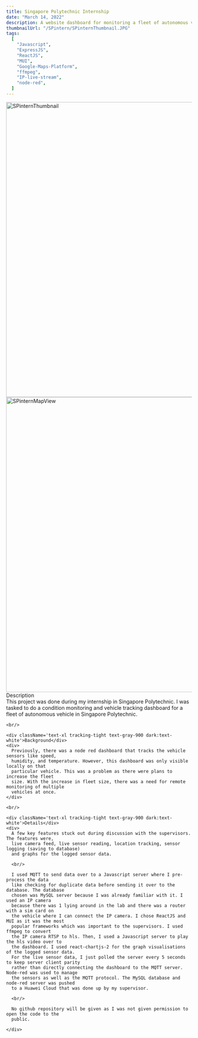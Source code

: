 ```yaml
---
title: Singapore Polytechnic Internship
date: "March 14, 2022"
description: A website dashboard for monitoring a fleet of autonomous vehicles
thumbnailUrl: "/SPintern/SPinternThumbnail.JPG"
tags:
  [
    "Javascript",
    "ExpressJS",
    "ReactJS",
    "MUI",
    "Google-Maps-Platform",
    "ffmpeg",
    "IP-live-stream",
    "node-red",
  ]
---
```


<div>
  <div >
    <img
      src="/SPintern/SPinternThumbnail.JPG"
      alt="SPinternThumbnail"
      width="700"
      height="800"
    />
  </div>
  <div className='pt-4'>
    <img
        src="/SPintern/SPinternMapView.JPG"
        alt="SPinternMapView"
        width="700"
        height="800"
      />
  </div>
</div>

<div className='pt-4'>
  <div className='text-xl tracking-tight text-gray-900 dark:text-white'>Description</div>
    <div>
      This project was done during my internship in Singapore Polytechnic. I was tasked to
      do a condition monitoring and vehicle tracking dashboard for a fleet of autonomous vehicle in
      Singapore Polytechnic.
    </div>

    <br/>

    <div className='text-xl tracking-tight text-gray-900 dark:text-white'>Background</div>
    <div>
      Previously, there was a node red dashboard that tracks the vehicle sensors like speed,
      humidity, and temperature. However, this dashboard was only visible locally on that
      particular vehicle. This was a problem as there were plans to increase the fleet 
      size. With the increase in fleet size, there was a need for remote monitoring of multiple 
      vehicles at once.
    </div>

    <br/>

    <div className='text-xl tracking-tight text-gray-900 dark:text-white'>Details</div>
    <div>
      A few key features stuck out during discussion with the supervisors. The features were, 
      live camera feed, live sensor reading, location tracking, sensor logging (saving to database) 
      and graphs for the logged sensor data. 

      <br/>
      
      I used MQTT to send data over to a Javascript server where I pre-process the data 
      like checking for duplicate data before sending it over to the database. The database 
      chosen was MySQL server because I was already familiar with it. I used an IP camera 
      because there was 1 lying around in the lab and there was a router with a sim card on 
      the vehicle where I can connect the IP camera. I chose ReactJS and MUI as it was the most 
      popular frameworks which was important to the supervisors. I used ffmpeg to convert 
      the IP camera RTSP to hls. Then, I used a Javascript server to play the hls video over to 
      the dashboard. I used react-chartjs-2 for the graph visualisations of the logged sensor data. 
      For the live sensor data, I just polled the server every 5 seconds to keep server client parity 
      rather than directly connecting the dashboard to the MQTT server. Node-red was used to manage 
      the sensors as well as the MQTT protocol. The MySQL database and node-red server was pushed 
      to a Huawei Cloud that was done up by my supervisor.

      <br/>

      No github repository will be given as I was not given permission to open the code to the 
      public.

    </div>

</div>
